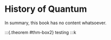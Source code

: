 # History of Quantum 

In summary, this book has no content whatsoever.


:::{.theorem #thm-box2}
testing
:::k
